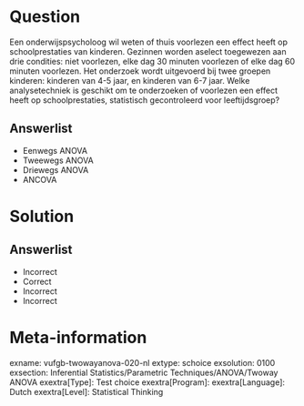Question
========
  
Een onderwijspsycholoog wil weten of thuis voorlezen een effect heeft op schoolprestaties van kinderen. Gezinnen worden aselect toegewezen aan drie condities: niet voorlezen, elke dag 30 minuten voorlezen of elke dag 60 minuten voorlezen. Het onderzoek wordt uitgevoerd bij twee groepen kinderen: kinderen van 4-5 jaar, en kinderen van 6-7 jaar. Welke analysetechniek is geschikt om te onderzoeken of voorlezen een effect heeft op schoolprestaties, statistisch gecontroleerd voor leeftijdsgroep? 
  
Answerlist
----------
* Eenwegs ANOVA
* Tweewegs ANOVA
* Driewegs ANOVA
* ANCOVA

Solution
========

Answerlist
----------
* Incorrect
* Correct
* Incorrect
* Incorrect

Meta-information
================
exname: vufgb-twowayanova-020-nl
extype: schoice
exsolution: 0100
exsection: Inferential Statistics/Parametric Techniques/ANOVA/Twoway ANOVA
exextra[Type]: Test choice
exextra[Program]: 
exextra[Language]: Dutch
exextra[Level]: Statistical Thinking
